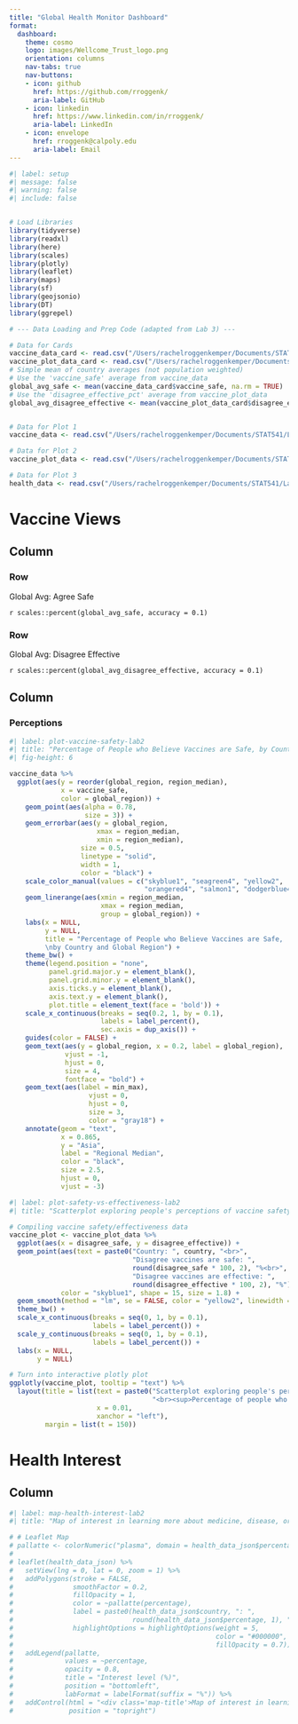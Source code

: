 ```yaml
---
title: "Global Health Monitor Dashboard"
format:
  dashboard:
    theme: cosmo 
    logo: images/Wellcome_Trust_logo.png
    orientation: columns
    nav-tabs: true
    nav-buttons:
    - icon: github
      href: https://github.com/rroggenk/
      aria-label: GitHub
    - icon: linkedin
      href: https://www.linkedin.com/in/rroggenk/
      aria-label: LinkedIn
    - icon: envelope
      href: rroggenk@calpoly.edu
      aria-label: Email
---
```



```r
#| label: setup
#| message: false
#| warning: false
#| include: false 


# Load Libraries
library(tidyverse)
library(readxl)
library(here)
library(scales)
library(plotly)
library(leaflet)
library(maps)
library(sf)
library(geojsonio)
library(DT) 
library(ggrepel) 

# --- Data Loading and Prep Code (adapted from Lab 3) ---

# Data for Cards
vaccine_data_card <- read.csv("/Users/rachelroggenkemper/Documents/STAT541/Labs/Lab4/data/vaccine_data_card.csv")
vaccine_plot_data_card <- read.csv("/Users/rachelroggenkemper/Documents/STAT541/Labs/Lab4/data/vaccine_plot_data_card.csv")
# Simple mean of country averages (not population weighted)
# Use the 'vaccine_safe' average from vaccine_data
global_avg_safe <- mean(vaccine_data_card$vaccine_safe, na.rm = TRUE) 
# Use the 'disagree_effective_pct' average from vaccine_plot_data
global_avg_disagree_effective <- mean(vaccine_plot_data_card$disagree_effective_pct, na.rm = TRUE)


# Data for Plot 1
vaccine_data <- read.csv("/Users/rachelroggenkemper/Documents/STAT541/Labs/Lab4/data/vaccine_data.csv")

# Data for Plot 2
vaccine_plot_data <- read.csv("/Users/rachelroggenkemper/Documents/STAT541/Labs/Lab4/data/vaccine_plot_data.csv")

# Data for Plot 3
health_data <- read.csv("/Users/rachelroggenkemper/Documents/STAT541/Labs/Lab4/data/health_data.csv")

```

# Vaccine Views

## Column {width=20%}

### Row {height=50%}

::: {.valuebox icon="shield-check" color="info"} 
Global Avg: Agree Safe

`r scales::percent(global_avg_safe, accuracy = 0.1)` 
:::

### Row {height=50%}

::: {.valuebox icon="shield-x" color="danger"}
Global Avg: Disagree Effective

`r scales::percent(global_avg_disagree_effective, accuracy = 0.1)`
:::

## Column {width=80%}

### Perceptions {.tabset}

::: {.card title="Vaccine Safety Perception by Region"}
```r
#| label: plot-vaccine-safety-lab2
#| title: "Percentage of People who Believe Vaccines are Safe, by Country and Global Region" 
#| fig-height: 6 

vaccine_data %>%
  ggplot(aes(y = reorder(global_region, region_median), 
             x = vaccine_safe, 
             color = global_region)) +
    geom_point(aes(alpha = 0.78, 
                   size = 3)) +
    geom_errorbar(aes(y = global_region, 
                      xmax = region_median, 
                      xmin = region_median),
                  size = 0.5, 
                  linetype = "solid", 
                  width = 1, 
                  color = "black") +
    scale_color_manual(values = c("skyblue1", "seagreen4", "yellow2",
                                  "orangered4", "salmon1", "dodgerblue4")) +
    geom_linerange(aes(xmin = region_median, 
                       xmax = region_median,
                       group = global_region)) +
    labs(x = NULL, 
         y = NULL,
         title = "Percentage of People who Believe Vaccines are Safe,
         \nby Country and Global Region") +
    theme_bw() +
    theme(legend.position = "none",
          panel.grid.major.y = element_blank(),
          panel.grid.minor.y = element_blank(),
          axis.ticks.y = element_blank(),
          axis.text.y = element_blank(),
          plot.title = element_text(face = 'bold')) +
    scale_x_continuous(breaks = seq(0.2, 1, by = 0.1),
                       labels = label_percent(),
                       sec.axis = dup_axis()) +
    guides(color = FALSE) +
    geom_text(aes(y = global_region, x = 0.2, label = global_region), 
              vjust = -1,
              hjust = 0,
              size = 4,
              fontface = "bold") +
    geom_text(aes(label = min_max),
                    vjust = 0,
                    hjust = 0,
                    size = 3,
                    color = "gray18") +
    annotate(geom = "text",
             x = 0.865, 
             y = "Asia", 
             label = "Regional Median",
             color = "black", 
             size = 2.5,
             hjust = 0,
             vjust = -3)
```
:::

::: {.card title="Safety vs. Effectiveness Disagreement"}
```r
#| label: plot-safety-vs-effectiveness-lab2
#| title: "Scatterplot exploring people's perceptions of vaccine safety and vaccine effectiveness"

# Compiling vaccine safety/effectiveness data 
vaccine_plot <- vaccine_plot_data %>%
  ggplot(aes(x = disagree_safe, y = disagree_effective)) +
  geom_point(aes(text = paste0("Country: ", country, "<br>",
                               "Disagree vaccines are safe: ", 
                               round(disagree_safe * 100, 2), "%<br>",
                               "Disagree vaccines are effective: ", 
                               round(disagree_effective * 100, 2), "%")),
             color = "skyblue1", shape = 15, size = 1.8) +
  geom_smooth(method = "lm", se = FALSE, color = "yellow2", linewidth = 0.8) +
  theme_bw() +
  scale_x_continuous(breaks = seq(0, 1, by = 0.1),
                     labels = label_percent()) +
  scale_y_continuous(breaks = seq(0, 1, by = 0.1),
                     labels = label_percent()) +    
  labs(x = NULL,
       y = NULL)

# Turn into interactive plotly plot
ggplotly(vaccine_plot, tooltip = "text") %>%
  layout(title = list(text = paste0("Scatterplot exploring people's perceptions of vaccine safety <br> and vaccine effectiveness",
                                    "<br><sup>Percentage of people who disagree that vaccines are safe by percentage of people who <br> disagree that vaccines are effective</sup>"),
                      x = 0.01,  
                      xanchor = "left"),
         margin = list(t = 150))
```
:::

# Health Interest

## Column {width=65%}

::: {.card title="Map of interest in learning more about medicine, disease, or health by country"}
```r
#| label: map-health-interest-lab2
#| title: "Map of interest in learning more about medicine, disease, or health by country"

# # Leaflet Map
# pallatte <- colorNumeric("plasma", domain = health_data_json$percentage)
# 
# leaflet(health_data_json) %>%
#   setView(lng = 0, lat = 0, zoom = 1) %>%
#   addPolygons(stroke = FALSE, 
#               smoothFactor = 0.2, 
#               fillOpacity = 1,
#               color = ~pallatte(percentage),
#               label = paste0(health_data_json$country, ": ", 
#                              round(health_data_json$percentage, 1), "%"),
#               highlightOptions = highlightOptions(weight = 5,
#                                                   color = "#000000",
#                                                   fillOpacity = 0.7)) %>%
#   addLegend(pallatte, 
#             values = ~percentage,
#             opacity = 0.8,
#             title = "Interest level (%)",
#             position = "bottomleft",
#             labFormat = labelFormat(suffix = "%")) %>%
#   addControl(html = "<div class='map-title'>Map of interest in learning more about medicine,<br>disease, or health by country</div>",
#              position = "topright")
```
:::
